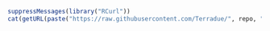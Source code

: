 ```r
suppressMessages(library("RCurl"))
cat(getURL(paste("https://raw.githubusercontent.com/Terradue/", repo, "/master/README.md"))
```
